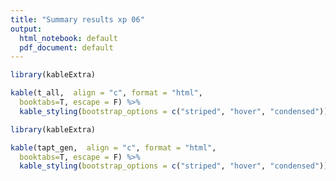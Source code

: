 ```yaml
---
title: "Summary results xp 06"
output:
  html_notebook: default
  pdf_document: default
---
```





```r
library(kableExtra)

kable(t_all,  align = "c", format = "html",
  booktabs=T, escape = F) %>%
  kable_styling(bootstrap_options = c("striped", "hover", "condensed"))

```

```r
library(kableExtra)

kable(tapt_gen,  align = "c", format = "html",
  booktabs=T, escape = F) %>%
  kable_styling(bootstrap_options = c("striped", "hover", "condensed"))

```


